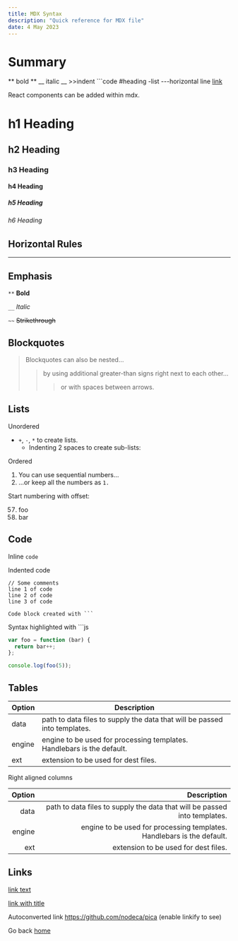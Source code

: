 ```yaml
---
title: MDX Syntax
description: "Quick reference for MDX file"
date: 4 May 2023
---
```


# Summary

** bold ** __ italic __ >>indent ```code #heading -list ---horizontal line [link](/)

React components can be added within mdx.

# h1 Heading

## h2 Heading

### h3 Heading

#### h4 Heading

##### h5 Heading

###### h6 Heading

## Horizontal Rules

---

## Emphasis

`**` **Bold**

`__` _Italic_

`~~` ~~Strikethrough~~

## Blockquotes

> Blockquotes can also be nested...
>
> > by using additional greater-than signs right next to each other...
> >
> > > or with spaces between arrows.

## Lists

Unordered

- `+`, `-`, `*` to create lists.
  - Indenting 2 spaces to create sub-lists:

Ordered

1. You can use sequential numbers...
2. ...or keep all the numbers as `1.`

Start numbering with offset:

57. foo
1. bar

## Code

Inline `code`

Indented code

    // Some comments
    line 1 of code
    line 2 of code
    line 3 of code

```
Code block created with ```
```

Syntax highlighted with ```js

```js
var foo = function (bar) {
  return bar++;
};

console.log(foo(5));
```

## Tables

| Option | Description                                                               |
| ------ | ------------------------------------------------------------------------- |
| data   | path to data files to supply the data that will be passed into templates. |
| engine | engine to be used for processing templates. Handlebars is the default.    |
| ext    | extension to be used for dest files.                                      |

Right aligned columns

| Option |                                                               Description |
| -----: | ------------------------------------------------------------------------: |
|   data | path to data files to supply the data that will be passed into templates. |
| engine |    engine to be used for processing templates. Handlebars is the default. |
|    ext |                                      extension to be used for dest files. |

## Links

[link text](http://dev.nodeca.com)

[link with title](http://nodeca.github.io/pica/demo/ "title text!")

Autoconverted link https://github.com/nodeca/pica (enable linkify to see)

Go back [home](/)

